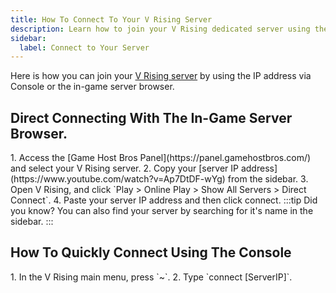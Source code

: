 ```yaml
---
title: How To Connect To Your V Rising Server
description: Learn how to join your V Rising dedicated server using the IP address.
sidebar:
  label: Connect to Your Server
---
```


Here is how you can join your [V Rising server](https://www.gamehostbros.com/v-rising-server-hosting/) by using the IP address via Console or the in-game server browser.

## Direct Connecting With The In-Game Server Browser.

<Steps>
1. Access the [Game Host Bros Panel](https://panel.gamehostbros.com/) and select your V Rising server.
2. Copy your [server IP address](https://www.youtube.com/watch?v=Ap7DtDF-wYg) from the sidebar. 
3. Open V Rising, and click `Play > Online Play > Show All Servers > Direct Connect`.
4. Paste your server IP address and then click connect.
</Steps>
:::tip
Did you know? You can also find your server by searching for it's name in the sidebar.
:::

## How To Quickly Connect Using The Console
<Steps>
1. In the V Rising main menu, press `~`.
2. Type `connect [ServerIP]`.
</Steps>
